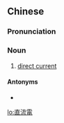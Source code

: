 ==Chinese==
{{zh-forms|s=直流电|type=21}}
{{zh-wp}}

===Pronunciation===
{{zh-pron
|m=zhíliúdiàn
|c=zik6 lau4 din6
|mn=ti̍t-liû-tiān
|cat=n
}}

===Noun===
{{zh-noun}}

# {{lb|zh|physics}} [[direct current]]

====Antonyms====
* {{zh-l|交流電}}

[[lo:直流電]]